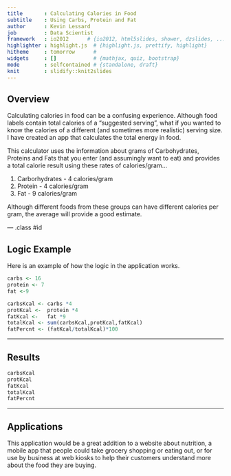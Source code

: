 ```yaml
---
title       : Calculating Calories in Food
subtitle    : Using Carbs, Protein and Fat
author      : Kevin Lessard
job         : Data Scientist
framework   : io2012      # {io2012, html5slides, shower, dzslides, ...}
highlighter : highlight.js  # {highlight.js, prettify, highlight}
hitheme     : tomorrow      # 
widgets     : []            # {mathjax, quiz, bootstrap}
mode        : selfcontained # {standalone, draft}
knit        : slidify::knit2slides
---
```


## Overview

Calculating calories in food can be a confusing experience.  Although food labels contain total calories of a "suggested serving", what if you wanted to know the calories of a different (and sometimes more realistic) serving size.  I have created an app that calculates the total energy in food.

This calculator uses the information about grams of Carbohydrates, Proteins and Fats that you enter (and assumingly want to eat) and provides a total calorie result using these rates of calories/gram...

1. Carborhydrates - 4 calories/gram
2. Protein - 4 calories/gram
3. Fat - 9 calories/gram

Although different foods from these groups can have different calories per gram, the average will provide a good estimate.

--- .class #id 


## Logic Example

Here is an example of how the logic in the application works.

```r

carbs <- 16
protein <- 7
fat <-9

carbsKcal <- carbs *4
protKcal <-  protein *4
fatKcal <-   fat *9
totalKcal <- sum(carbsKcal,protKcal,fatKcal) 
fatPercnt <- (fatKcal/totalKcal)*100

```

---

## Results


```r
carbsKcal
protKcal
fatKcal
totalKcal
fatPercnt
```


---

## Applications

This application would be a great addition to a website about nutrition, a mobile app that people could take grocery shopping or eating out, or for use by business at web kiosks to help their customers understand more about the food they are buying.





